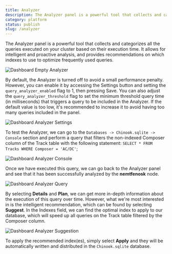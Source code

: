 ```yaml
---
title: Analyzer
description: The Analyzer panel is a powerful tool that collects and categorizes all the queries executed on your cluster based on their execution time.
category: platform
status: publish
slug: /analyzer
---
```


The Analyzer panel is a powerful tool that collects and categorizes all the queries executed on your cluster based on their execution time. It allows for intelligent and proactive analysis, and provides recommendations on which indexes to use to optimize frequently used queries.

![Dashboard Empty Analyzer](@docs-website-assets/introduction/dashboard_analyzer_empty.png)

By default, the Analyzer is turned off to avoid a small performance penalty. However, you can enable it by accessing the Settings button and setting the `query_analyzer_enabled` flag to 1, then pressing Save. You can also adjust the `query_analyzer_threshold` flag to set the minimum threshold query time (in milliseconds) that triggers a query to be included in the Analyzer. If the default value is too low, it's recommended to increase it to avoid having too many queries included in the panel.

![Dashboard Analyzer Settings](@docs-website-assets/introduction/dashboard_analyzer_settings.png)

To test the Analyzer, we can go to the `Databases -> Chinook.sqlite -> Console` section and perform a query that filters the non-indexed Composer column of the Track table with the following statement: `SELECT * FROM Tracks WHERE Composer = 'AC/DC'`;

![Dashboard Analyzer Console](@docs-website-assets/introduction/dashboard_analyzer_console.png)

Once we have executed this query, we can go back to the Analyzer panel and see that it has been successfully analyzed by the **nemtfenosk** node. 

![Dashboard Analyzer Query](@docs-website-assets/introduction/dashboard_analyzer_query.png)

By selecting **Details** and **Plan**, we can get more in-depth information about the execution of this query over time. However, what we're most interested in is the intelligent recommendation, which can be found by selecting **Suggest**. In the Indexes field, we can find the optimal index to apply to our database, which will speed up all queries on the Track table filtered by the Composer column.

![Dashboard Analyzer Suggestion](@docs-website-assets/introduction/dashboard_analyzer_suggest.png)

To apply the recommended index(es), simply select **Apply** and they will be automatically written and distributed in the `Chinook.sqlite` database.
